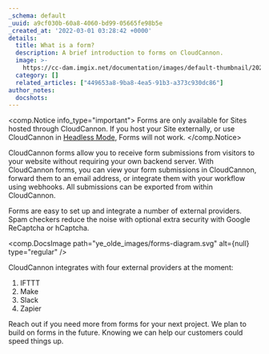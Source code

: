 ```yaml
---
_schema: default
_uuid: a9cf030b-60a8-4060-bd99-05665fe98b5e
_created_at: '2022-03-01 03:28:42 +0000'
details:
  title: What is a form?
  description: A brief introduction to forms on CloudCannon.
  image: >-
    https://cc-dam.imgix.net/documentation/images/default-thumbnail/2023-Q4/CloudCannon-Documentation-Thumbnail.png
  category: []
  related_articles: ["449653a8-9ba8-4ea5-91b3-a373c930dc86"]
author_notes:
  docshots:
---
```

<comp.Notice info_type="important">
  Forms are only available for Sites hosted through CloudCannon. If you host your Site externally, or use CloudCannon in [Headless Mode](/documentation/articles/what-is-headless-mode/), Forms will not work.
</comp.Notice>

CloudCannon forms allow you to receive form submissions from visitors to your website without requiring your own backend server. With CloudCannon forms, you can view your form submissions in CloudCannon, forward them to an email address, or integrate them with your workflow using webhooks. All submissions can be exported from within CloudCannon.

Forms are easy to set up and integrate a number of external providers. Spam checkers reduce the noise with optional extra security with Google ReCaptcha or hCaptcha.

<comp.DocsImage path="ye_olde_images/forms-diagram.svg" alt={null} type="regular" />

CloudCannon integrates with four external providers at the moment:

1. IFTTT
2. Make
3. Slack
4. Zapier

Reach out if you need more from forms for your next project. We plan to build on forms in the future. Knowing we can help our customers could speed things up.
